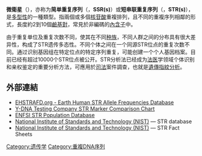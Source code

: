 {{NoteTA
|zh-cn:多态; zh-tw:多型;
}}
{{Expand|time=2010-10-29}}
{{about|[[多態性|多型性]]的一種類型|台灣的娛樂公司|薩泰爾娛樂}}
'''微衛星'''（{{lang-en|microsatellite}}），亦称为'''简单重复序列'''（{{lang|en|Simple Sequence Repeats}}，'''SSR(s)'''）或'''短串联重复序列'''（{{lang|en|short tandem repeats}}，'''STR(s)'''），是[[多态性_(生物学)|多型性]]的一種類型。指兩個或多個[[核苷酸|核苷酸]]重複排列，且不同的重複序列相鄰的形式，長度約2到10個[[鹼基對|鹼基對]]，常見於非編碼的[[內含子|內含子]]中。

由于重复单位及重复次数不同，使其在不同[[种族|种族]]，不同人群之间的分布具有很大差异性，构成了STR遗传多态性。不同个体之间在一个同源STR位点的重复次数不同。通过识别基因组在特定位点的特定序列重复，可能创建一个个人基因档案。目前已经有超过10000个STR位点被公开。STR分析法已经成为[[法医|法医]]学领域个体识别和亲权鉴定的重要分析方法，可應用於[[司法|司法]]案件調查，也就是[[遺傳指紋分析|遺傳指紋分析]]。

==外部連結==
*[https://www.webcitation.org/5hWrfcnFU?url=http://www.ehstrafd.org/ EHSTRAFD.org - Earth Human STR Allele Frequencies Database]
*[http://www.gendna.net/ydnacomp.htm Y-DNA Testing Company STR Marker Comparison Chart] {{Wayback|url=http://www.gendna.net/ydnacomp.htm |date=20190304081803 }}
*[http://www.str-base.org/ ENFSI STR Population Database] {{Wayback|url=http://www.str-base.org/ |date=20091207024456 }}
*[http://www.cstl.nist.gov/biotech/strbase/index.htm National Institute of Standards and Technology (NIST)] {{Wayback|url=http://www.cstl.nist.gov/biotech/strbase/index.htm |date=20161231153212 }} — STR database
*[http://www.cstl.nist.gov/div831/strbase/str_fact.htm National Institute of Standards and Technology (NIST)] {{Wayback|url=http://www.cstl.nist.gov/div831/strbase/str_fact.htm |date=20161123180303 }} — STR Fact Sheets

{{重复序列}}

[[Category:遗传学|Category:遗传学]]
[[Category:重複DNA序列|Category:重複DNA序列]]